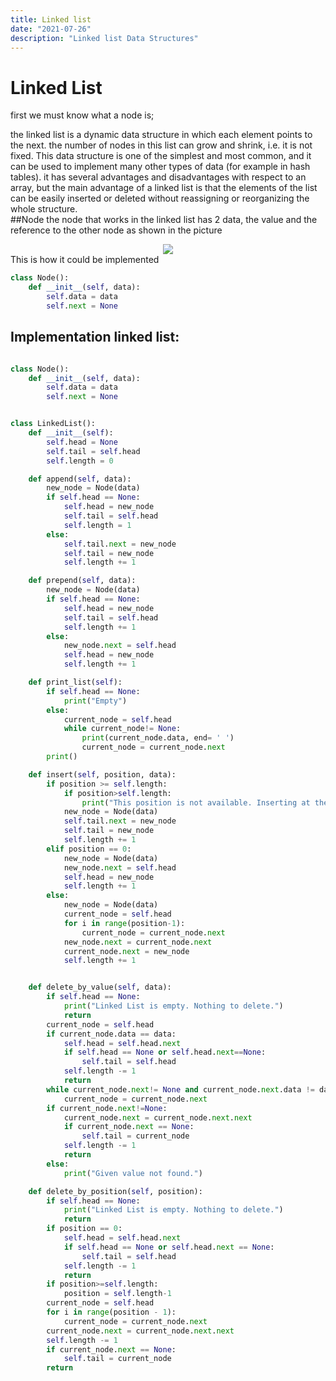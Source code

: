 ```yaml
---
title: Linked list
date: "2021-07-26"
description: "Linked list Data Structures"
---
```

# Linked List
first we must know what a node is;

the linked list is a dynamic data structure in which each element points to the next. the number of nodes in this list can grow and shrink, i.e. it is not fixed. This data structure is one of the simplest and most common, and it can be used to implement many other types of data (for example in hash tables). it has several advantages and disadvantages with respect to an array, but the main advantage of a linked list is that the elements of the list can be easily inserted or deleted without reassigning or reorganizing the whole structure.  
##Node
the node that works in the linked list has 2 data, the value and the reference to the other node as shown in the picture
<center>
<img src='https://i.imgur.com/xMCPn2P.png'></img>
</center>
This is how it could be implemented 

```python
class Node():
    def __init__(self, data): 
        self.data = data 
        self.next = None 
```

## Implementation linked list:

```python

class Node():
    def __init__(self, data): 
        self.data = data 
        self.next = None 


class LinkedList():
    def __init__(self):
        self.head = None
        self.tail = self.head
        self.length = 0

    def append(self, data):
        new_node = Node(data)
        if self.head == None:
            self.head = new_node
            self.tail = self.head
            self.length = 1
        else:
            self.tail.next = new_node
            self.tail = new_node
            self.length += 1

    def prepend(self, data):
        new_node = Node(data)
        if self.head == None:
            self.head = new_node
            self.tail = self.head
            self.length += 1
        else:
            new_node.next = self.head
            self.head = new_node
            self.length += 1

    def print_list(self):
        if self.head == None:
            print("Empty")
        else:
            current_node = self.head
            while current_node!= None:
                print(current_node.data, end= ' ')
                current_node = current_node.next
        print()

    def insert(self, position, data):
        if position >= self.length:
            if position>self.length:
                print("This position is not available. Inserting at the end of the list")
            new_node = Node(data)
            self.tail.next = new_node
            self.tail = new_node
            self.length += 1
        elif position == 0:
            new_node = Node(data)
            new_node.next = self.head
            self.head = new_node
            self.length += 1
        else:
            new_node = Node(data)
            current_node = self.head
            for i in range(position-1):
                current_node = current_node.next
            new_node.next = current_node.next
            current_node.next = new_node
            self.length += 1


    def delete_by_value(self, data):
        if self.head == None:
            print("Linked List is empty. Nothing to delete.")
            return
        current_node = self.head
        if current_node.data == data:
            self.head = self.head.next
            if self.head == None or self.head.next==None:
                self.tail = self.head
            self.length -= 1
            return
        while current_node.next!= None and current_node.next.data != data:
            current_node = current_node.next
        if current_node.next!=None:
            current_node.next = current_node.next.next
            if current_node.next == None:
                self.tail = current_node
            self.length -= 1
            return
        else:
            print("Given value not found.")

    def delete_by_position(self, position):
        if self.head == None:
            print("Linked List is empty. Nothing to delete.")
            return
        if position == 0:
            self.head = self.head.next
            if self.head == None or self.head.next == None:
                self.tail = self.head
            self.length -= 1
            return
        if position>=self.length:
            position = self.length-1
        current_node = self.head
        for i in range(position - 1):
            current_node = current_node.next
        current_node.next = current_node.next.next
        self.length -= 1
        if current_node.next == None:
            self.tail = current_node
        return

```
